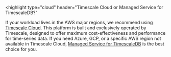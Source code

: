 <highlight
  type="cloud"
  header="Timescale Cloud or Managed Service for TimescaleDB?"
>
  If your workload lives in the AWS major regions, we recommend using [Timescale
  Cloud](/cloud/latest/). This platform is built and exclusively operated by
  Timescale, designed to offer maximum cost-effectiveness and performance for
  time-series data. If you need Azure, GCP, or a specific AWS region not
  available in Timescale Cloud, [Managed Service for TimescaleDB](/mst/latest/)
  is the best choice for you.
</highlight>
